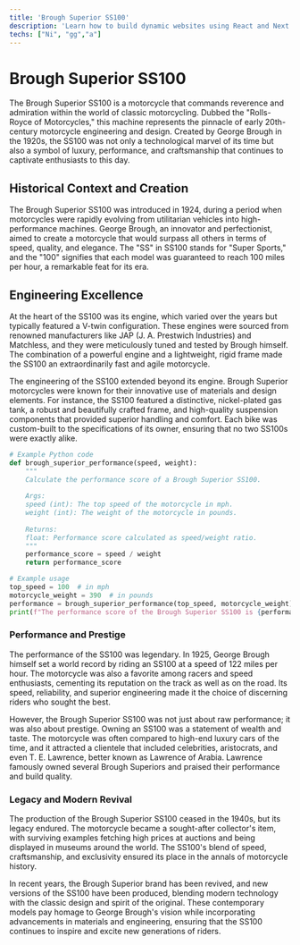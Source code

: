 ---
title: 'Brough Superior SS100'
description: 'Learn how to build dynamic websites using React and Next.js,'
techs: ["Ni", "gg","a"]
---
# Brough Superior SS100

The Brough Superior SS100 is a motorcycle that commands reverence and admiration within the world of classic motorcycling. Dubbed the "Rolls-Royce of Motorcycles," this machine represents the pinnacle of early 20th-century motorcycle engineering and design. Created by George Brough in the 1920s, the SS100 was not only a technological marvel of its time but also a symbol of luxury, performance, and craftsmanship that continues to captivate enthusiasts to this day.

## Historical Context and Creation

The Brough Superior SS100 was introduced in 1924, during a period when motorcycles were rapidly evolving from utilitarian vehicles into high-performance machines. George Brough, an innovator and perfectionist, aimed to create a motorcycle that would surpass all others in terms of speed, quality, and elegance. The "SS" in SS100 stands for "Super Sports," and the "100" signifies that each model was guaranteed to reach 100 miles per hour, a remarkable feat for its era.

## Engineering Excellence

At the heart of the SS100 was its engine, which varied over the years but typically featured a V-twin configuration. These engines were sourced from renowned manufacturers like JAP (J. A. Prestwich Industries) and Matchless, and they were meticulously tuned and tested by Brough himself. The combination of a powerful engine and a lightweight, rigid frame made the SS100 an extraordinarily fast and agile motorcycle.

The engineering of the SS100 extended beyond its engine. Brough Superior motorcycles were known for their innovative use of materials and design elements. For instance, the SS100 featured a distinctive, nickel-plated gas tank, a robust and beautifully crafted frame, and high-quality suspension components that provided superior handling and comfort. Each bike was custom-built to the specifications of its owner, ensuring that no two SS100s were exactly alike.

```python
# Example Python code
def brough_superior_performance(speed, weight):
    """
    Calculate the performance score of a Brough Superior SS100.
    
    Args:
    speed (int): The top speed of the motorcycle in mph.
    weight (int): The weight of the motorcycle in pounds.
    
    Returns:
    float: Performance score calculated as speed/weight ratio.
    """
    performance_score = speed / weight
    return performance_score

# Example usage
top_speed = 100  # in mph
motorcycle_weight = 390  # in pounds
performance = brough_superior_performance(top_speed, motorcycle_weight)
print(f"The performance score of the Brough Superior SS100 is {performance:.2f}")
```
### Performance and Prestige
The performance of the SS100 was legendary. In 1925, George Brough himself set a world record by riding an SS100 at a speed of 122 miles per hour. The motorcycle was also a favorite among racers and speed enthusiasts, cementing its reputation on the track as well as on the road. Its speed, reliability, and superior engineering made it the choice of discerning riders who sought the best.

However, the Brough Superior SS100 was not just about raw performance; it was also about prestige. Owning an SS100 was a statement of wealth and taste. The motorcycle was often compared to high-end luxury cars of the time, and it attracted a clientele that included celebrities, aristocrats, and even T. E. Lawrence, better known as Lawrence of Arabia. Lawrence famously owned several Brough Superiors and praised their performance and build quality.

### Legacy and Modern Revival
The production of the Brough Superior SS100 ceased in the 1940s, but its legacy endured. The motorcycle became a sought-after collector's item, with surviving examples fetching high prices at auctions and being displayed in museums around the world. The SS100's blend of speed, craftsmanship, and exclusivity ensured its place in the annals of motorcycle history.

In recent years, the Brough Superior brand has been revived, and new versions of the SS100 have been produced, blending modern technology with the classic design and spirit of the original. These contemporary models pay homage to George Brough's vision while incorporating advancements in materials and engineering, ensuring that the SS100 continues to inspire and excite new generations of riders.
